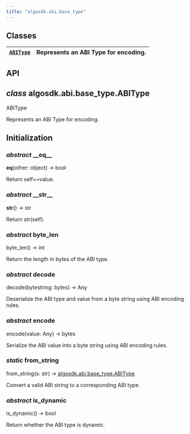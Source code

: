 ```yaml
---
title: "algosdk.abi.base_type"
---
```


<a id="module-algosdk.abi.base_type"></a>

<a id="algosdk-abi-base-type"></a>

<a id="module-contents"></a>

<a id="classes"></a>

## Classes

| [`ABIType`](#algosdk.abi.base_type.ABIType)   | Represents an ABI Type for encoding.   |
|-----------------------------------------------|----------------------------------------|

<a id="api"></a>

## API

<a id="algosdk.abi.base_type.ABIType"></a>

## *class* algosdk.abi.base_type.ABIType

ABIType

Represents an ABI Type for encoding.

## Initialization

<a id="algosdk.abi.base_type.ABIType.__eq__"></a>

### *abstract* \_\_eq_\_

__eq__(other: object) → bool

Return self==value.

<a id="algosdk.abi.base_type.ABIType.__str__"></a>

### *abstract* \_\_str_\_

__str__() → str

Return str(self).

<a id="algosdk.abi.base_type.ABIType.byte_len"></a>

### *abstract* byte_len

byte_len() → int

Return the length in bytes of the ABI type.

<a id="algosdk.abi.base_type.ABIType.decode"></a>

### *abstract* decode

decode(bytestring: bytes) → Any

Deserialize the ABI type and value from a byte string using ABI encoding rules.

<a id="algosdk.abi.base_type.ABIType.encode"></a>

### *abstract* encode

encode(value: Any) → bytes

Serialize the ABI value into a byte string using ABI encoding rules.

<a id="algosdk.abi.base_type.ABIType.from_string"></a>

### *static* from_string

from_string(s: str) → [algosdk.abi.base_type.ABIType](#algosdk.abi.base_type.ABIType)

Convert a valid ABI string to a corresponding ABI type.

<a id="algosdk.abi.base_type.ABIType.is_dynamic"></a>

### *abstract* is_dynamic

is_dynamic() → bool

Return whether the ABI type is dynamic.

